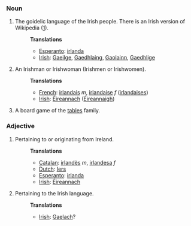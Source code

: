 ===Noun===
#The goidelic language of the Irish people. There is an Irish version of Wikipedia ([http://ga.wikipedia.com]).
#:'''Translations'''
#:*[[Esperanto]]: [[irlanda]]
#:*[[Irish]]: [[Gaeilge]], [[Gaedhlaing]], [[Gaolainn]], [[Gaedhlige]]
#An Irishman or Irishwoman (Irishmen or Irishwomen).
#:'''Translations'''
#:*[[French]]: [[irlandais]] ''m'', [[irlandaise]] ''f'' ([[irlandaises]])
#:*[[Irish]]: [[Éireannach]] ([[Éireannaigh]])
#A board game of the [[tables]] family.

===Adjective===
#Pertaining to or originating from Ireland.
#:'''Translations'''
#:*[[Catalan]]: [[irlandès]] ''m'', [[irlandesa]] ''f''
#:*[[Dutch]]: [[Iers]]
#:*[[Esperanto]]: [[irlanda]]
#:*[[Irish]]: [[Éireannach]]
#Pertaining to the Irish language.
#:'''Translations'''
#:*[[Irish]]: [[Gaelach]]?